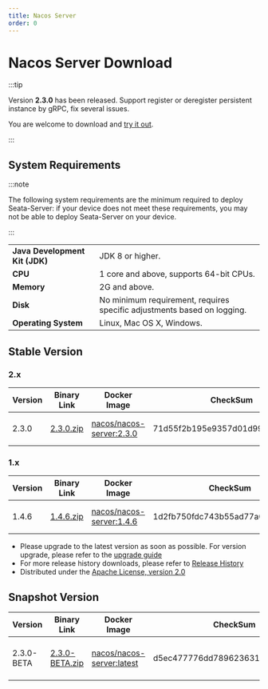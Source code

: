 ```yaml
---
title: Nacos Server
order: 0
---
```



# Nacos Server Download

:::tip

Version **2.3.0** has been released. Support register or deregister persistent instance by gRPC,
fix several issues.

You are welcome to download and [try it out](https://github.com/alibaba/nacos/releases/tag/2.3.0).

:::


## System Requirements

:::note

The following system requirements are the minimum required to deploy Seata-Server: if your device does not meet these requirements, you may not be able to deploy Seata-Server on your device.

:::

|             |                                                                                                                         |
|-------------|------------------------------------------------------------------------------------------------------------------------------------|
| **Java Development Kit (JDK)** | JDK 8 or higher.  |
| **CPU**  | 1 core and above, supports 64-bit CPUs.    |
| **Memory** | 2G and above. |
| **Disk** | No minimum requirement, requires specific adjustments based on logging.|
| **Operating System** | Linux, Mac OS X, Windows. |

## Stable Version

### 2.x
| Version | Binary Link                                                  | Docker Image                                                 | CheckSum                         | Release Notes                                    | Reference Docs                                   |
| ------- | ------------------------------------------------------------ | ------------------------------------------------------------ | -------------------------------- | ------------------------------------------------ | ------------------------------------------------ |
| 2.3.0   | [2.3.0.zip](http://download.nacos.io/nacos-server/nacos-server-2.3.0.zip) | [nacos/nacos-server:2.3.0](https://hub.docker.com/r/nacos/nacos-server/tags?page=1&name=2.3.0) | 71d55f2b195e9357d01d9979f5cba37e | [2.3.0 Release Notes](https://github.com/alibaba/nacos/releases/tag/2.3.0)      | [2.3.x Quick Start](/docs/v2/quickstart/quick-start)      |

### 1.x

| Version | Binary Link                                                  | Docker Image                                                 | CheckSum                         | Release Notes                                    | Reference Docs                                   |
| ------- | ------------------------------------------------------------ | ------------------------------------------------------------ | -------------------------------- | ------------------------------------------------ | ------------------------------------------------ |
| 1.4.6   | [1.4.6.zip](https://github.com/alibaba/nacos/releases/download/1.4.6/nacos-server-1.4.6.zip) | [nacos/nacos-server:1.4.6](https://hub.docker.com/r/nacos/nacos-server/tags?page=1&name=1.4.6) | 1d2fb750fdc743b55ad77a0ddc70407f | [1.4.6 Release Notes](https://github.com/alibaba/nacos/releases/tag/1.4.6)      | [1.4.6 Quick Start](/docs/v1/quickstart/quick-start)      |


 - Please upgrade to the latest version as soon as possible. For version upgrade, please refer to the [upgrade guide](/docs/v2/upgrading/version2-upgrading)
 - For more release history downloads, please refer to [Release History](release-history)
 - Distributed under the [Apache License, version 2.0](https://www.apache.org/licenses/)

## Snapshot Version

| Version | Binary Link | Docker Image | CheckSum | Release Notes | Reference Docs |
| ---- | ---- | ---- | ---- | ---- | ---- |
| 2.3.0-BETA | [2.3.0-BETA.zip](https://github.com/alibaba/nacos/releases/download/2.3.0-BETA/nacos-server-2.3.0-BETA.zip) | [nacos/nacos-server:latest](https://hub.docker.com/r/seataio/seata-server/tags?page=1&name=latest) | d5ec477776dd7896236315352c4e9953 | [2.3.0-BETA Release Notes](https://github.com/alibaba/nacos/releases/tag/2.3.0-BETA)      | [2.3.0-BETA Quick Start](/docs/user/quickstart/)      |